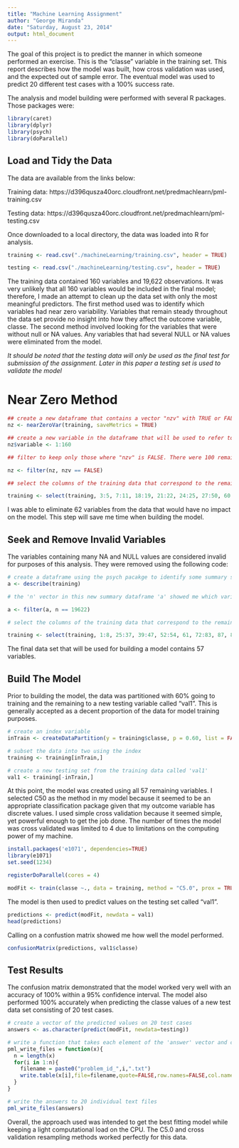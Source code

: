 ```yaml
---
title: "Machine Learning Assignment"
author: "George Miranda"
date: "Saturday, August 23, 2014"
output: html_document
---
```


The goal of this project is to predict the manner in which someone performed an exercise. This is the "classe" variable in the training set. This report describes how the model was built, how cross validation was used, and the expected out of sample error. The eventual model was used to predict 20 different test cases with a 100% success rate. 

The analysis and model building were performed with several R packages. Those packages were:

```r
library(caret)
library(dplyr)
library(psych)
library(doParallel)
```

## Load and Tidy the Data

The data are available from the links below:

Training data: https://d396qusza40orc.cloudfront.net/predmachlearn/pml-training.csv

Testing data: https://d396qusza40orc.cloudfront.net/predmachlearn/pml-testing.csv

Once downloaded to a local directory, the data was loaded into R for analysis.

```r
training <- read.csv("./machineLearning/training.csv", header = TRUE)

testing <- read.csv("./machineLearning/testing.csv", header = TRUE)
```

The training data contained 160 variables and 19,622 observations. It was very unlikely that all 160 variables would be included in the final model; therefore, I made an attempt to clean up the data set with only the most meaningful predictors. The first method used was to identify which variables had near zero variability. Variables that remain steady throughout the data set provide no insight into how they affect the outcome variable, classe. The second method involved looking for the variables that were without null or NA values. Any variables that had several NULL or NA values were eliminated from the model.

_It should be noted that the testing data will only be used as the final test for submission of the assignment. Later in this paper a testing set is used to validate the model_

# Near Zero Method
```r
## create a new dataframe that contains a vector "nzv" with TRUE or FALSE values.
nz <- nearZeroVar(training, saveMetrics = TRUE)

## create a new variable in the dataframe that will be used to refer to the column number of the testing data.
nz$variable <- 1:160

## filter to keep only those where "nzv" is FALSE. There were 100 remaining after the filter.

nz <- filter(nz, nzv == FALSE)

## select the columns of the training data that correspond to the remaining 100 in the nz dataframe. The first two variables have been excluded as well because they are simply an index vector and user name vector.

training <- select(training, 3:5, 7:11, 18:19, 21:22, 24:25, 27:50, 60:68, 76:77, 80, 83:86, 93:94, 96:97, 99:100, 102:124, 132, 135, 138, 140:141, 151:160)
```

I was able to eliminate 62 variables from the data that would have no impact on the model. This step will save me time when building the model.

## Seek and Remove Invalid Variables

The variables containing many NA and NULL values are considered invalid for purposes of this analysis. They were removed using the following code:

```r
# create a dataframe using the psych pacakge to identify some summary statistics of the training data.
a <- describe(training)

# the 'n' vector in this new summary dataframe 'a' showed me which variables contain all 19,622 observations and which ones had only 406.

a <- filter(a, n == 19622)

# select the columns of the training data that correspond to the remaining 57 observations in the 'a' dataframe. 

training <- select(training, 1:8, 25:37, 39:47, 52:54, 61, 72:83, 87, 89:98)
```

The final data set that will be used for building a model contains 57 variables. 

## Build The Model

Prior to building the model, the data was partitioned with 60% going to training and the remaining to a new testing variable called "val1". This is generally accepted as a decent proportion of the data for model training purposes.

```r
# create an index variable
inTrain <- createDataPartition(y = training$classe, p = 0.60, list = FALSE)

# subset the data into two using the index
training <- training[inTrain,]

# create a new testing set from the training data called 'val1' 
val1 <- training[-inTrain,]
```

At this point, the model was created using all 57 remaining variables. I selected C50 as the method in my model because it seemed to be an appropriate classification package given that my outcome variable has discrete values. I used simple cross validation because it seemed simple, yet powerful enough to get the job done. The number of times the model was cross validated was limited to 4 due to limitations on the computing power of my machine.

```r
install.packages('e1071', dependencies=TRUE)
library(e1071)
set.seed(1234)

registerDoParallel(cores = 4)

modFit <- train(classe ~., data = training, method = "C5.0", prox = TRUE, trControl = trainControl("cv", number = 4, verboseIter = TRUE, allowParallel = TRUE))
```

The model is then used to predict values on the testing set called "val1".

```r
predictions <- predict(modFit, newdata = val1)
head(predictions)
```

Calling on a confustion matrix showed me how well the model performed.

```r
confusionMatrix(predictions, val1$classe)
```

## Test Results

The confusion matrix demonstrated that the model worked very well with an accuracy of 100%  within a 95% confidence interval. The model also performed 100% accurately when predicting the classe values of a new test data set consisting of 20 test cases. 

```r
# create a vector of the predicted values on 20 test cases
answers <- as.character(predict(modFit, newdata=testing))

# write a function that takes each element of the 'answer' vector and creates a text file
pml_write_files = function(x){
  n = length(x)
  for(i in 1:n){
    filename = paste0("problem_id_",i,".txt")
    write.table(x[i],file=filename,quote=FALSE,row.names=FALSE,col.names=FALSE)
  }
}

# write the answers to 20 individual text files
pml_write_files(answers)
```

Overall, the approach used was intended to get the best fitting model while keeping a light computational load on the CPU. The C5.0 and cross validation resampling methods worked perfectly for this data.  

